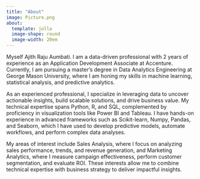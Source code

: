```yaml
---
title: "About"
image: Picture.png
about: 
  template: jolla
  image-shape: round
  image-width: 20em
---
```


Myself Ajith Raju Aumbati. I am a data-driven professional with 2 years of experience as an Application Development Associate at Accenture. Currently, I am pursuing a master’s degree in Data Analytics Engineering at George Mason University, where I am honing my skills in machine learning, statistical analysis, and predictive analytics.

As an experienced professional, I specialize in leveraging data to uncover actionable insights, build scalable solutions, and drive business value. My technical expertise spans Python, R, and SQL, complemented by proficiency in visualization tools like Power BI and Tableau. I have hands-on experience in advanced frameworks such as Scikit-learn, Numpy, Pandas, and Seaborn, which I have used to develop predictive models, automate workflows, and perform complex data analyses.

My areas of interest include Sales Analysis, where I focus on analyzing sales performance, trends, and revenue generation, and Marketing Analytics, where I measure campaign effectiveness, perform customer segmentation, and evaluate ROI. These interests allow me to combine technical expertise with business strategy to deliver impactful insights.
